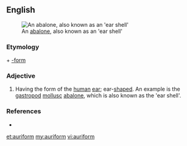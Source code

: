 ==English==
[[Image:AbaloneInside.jpg|thumb|An [[abalone]], also known as an 'ear shell']]

===Etymology===
{{etyl|la}} {{term|auris||ear}} + [[-form]]

===Adjective===
{{en-adj}}

# Having the form of the [[human]] [[ear]]; ear-[[shaped]]. An example is the [[gastropod]] [[mollusc]] [[abalone]], which is also known as the 'ear shell'.

===References===
* {{R:Webster 1913}}

[[et:auriform]]
[[my:auriform]]
[[vi:auriform]]